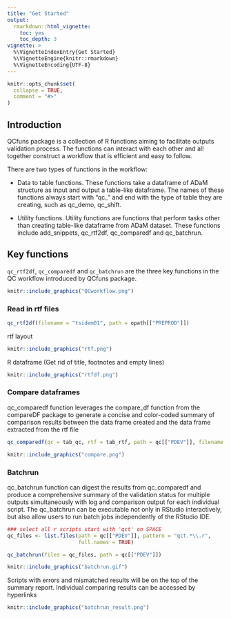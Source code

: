 ```yaml
---
title: "Get Started"
output: 
  rmarkdown::html_vignette:
    toc: yes
    toc_depth: 3
vignette: >
  %\VignetteIndexEntry{Get Started}
  %\VignetteEngine{knitr::rmarkdown}
  %\VignetteEncoding{UTF-8}
---
```


```r
knitr::opts_chunk$set(
  collapse = TRUE,
  comment = "#>"
)
```

## Introduction
QCfuns package is a collection of R functions aiming to facilitate outputs validation
process. The functions can interact with each other and all together construct
a workflow that is efficient and easy to follow.

There are two types of functions in the workflow:

* Data to table functions. These functions take a dataframe of ADaM structure
as input and output a table-like dataframe. The names of these functions always
start with "qc_" and end with the type of table they are creating, 
such as qc_demo, qc_shift.

* Utility functions. Utility functions are functions that perform tasks
other than creating table-like dataframe from ADaM dataset. These functions
include add_snippets, qc_rtf2df, qc_comparedf and qc_batchrun.

## Key functions
`qc_rtf2df`, `qc_comparedf` and `qc_batchrun` are the three key functions in the QC
workflow introduced by QCfuns package.

```r
knitr::include_graphics("QCworkflow.png")
```

### Read in rtf files

```r
qc_rtf2df(filename = "tsidem01", path = opath[["PREPROD"]])
```

rtf layout

```r
knitr::include_graphics("rtf.png")
```

R dataframe (Get rid of title, footnotes and empty lines)

```r
knitr::include_graphics("rtfdf.png")
```

### Compare dataframes
qc_comparedf function leverages the compare_df function from the compareDF package to generate a concise and color-coded summary of comparison results between the data frame created and the data frame extracted from the rtf file

```r
qc_comparedf(qc = tab_qc, rtf = tab_rtf, path = qc[["PDEV"]], filename = "tsidem01", keep_unchanged_rows = TRUE)
```

```r
knitr::include_graphics("compare.png")
```

### Batchrun
qc_batchrun function can digest the results from qc_comparedf and produce a comprehensive summary of the validation status for multiple outputs simultaneously with log and comparison output for each individual script. The qc_batchrun can be executable not only in RStudio interactively, but also allow users to run batch jobs independently of the RStudio IDE.

```r
### select all r scripts start with 'qct' on SPACE
qc_files <- list.files(path = qc[["PDEV"]], pattern = "qct.*\\.r", 
                       full.names = TRUE)

qc_batchrun(files = qc_files, path = qc[["PDEV"]])
```

```r
knitr::include_graphics("batchrun.gif")
```

Scripts with errors and mismatched results will be on the top of the summary report. Individual comparing results can be accessed by hyperlinks

```r
knitr::include_graphics("batchrun_result.png")
```
